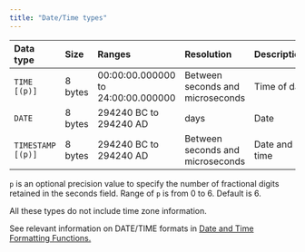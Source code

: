 ```yaml
---
title: "Date/Time types"
---
```


| Data type         | Size    | Ranges                             | Resolution                       | Description   |
| :---------------- | :------ | :--------------------------------- | :------------------------------- | :------------ |
| `TIME [(p)]`      | 8 bytes | 00:00:00.000000 to 24:00:00.000000 | Between seconds and microseconds | Time of day   |
| `DATE`            | 8 bytes | 294240 BC to 294240 AD             | days                             | Date          |
| `TIMESTAMP [(p)]` | 8 bytes | 294240 BC to 294240 AD             | Between seconds and microseconds | Date and time |

`p` is an optional precision value to specify the number of fractional digits retained in the seconds field. Range of `p` is from 0 to 6. Default is 6.

All these types do not include time zone information.

See relevant information on DATE/TIME formats in [Date and Time Formatting Functions.](/sql/sql-functions-and-operators/date-time-functions-operators)